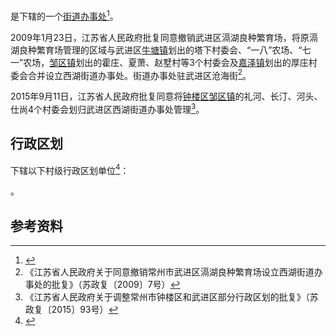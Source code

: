 {{中国乡级行政区|32/04/12/004/000}}

'''{{PAGENAMEBASE}}'''是{{PRC admin/fullname|32/04/12/004/000|3}}下辖的一个[[街道办事处|街道办事处]]<ref>{{PRC admin/ref sgc|{{PRC admin/parent|32/04/12/004/000}}}}</ref>。

2009年1月23日，江苏省人民政府批复同意撤销武进区滆湖良种繁育场，将原滆湖良种繁育场管理的区域与武进区[[牛塘镇|牛塘镇]]划出的塔下村委会、“一八”农场、“七一”农场，[[邹区镇|邹区镇]]划出的霍庄、夏萧、赵墅村等3个村委会及[[嘉泽镇|嘉泽镇]]划出的厚庄村委会合并设立西湖街道办事处。街道办事处驻武进区沧海街<ref>《江苏省人民政府关于同意撤销常州市武进区滆湖良种繁育场设立西湖街道办事处的批复》（苏政复〔2009〕7号）</ref>。

2015年9月11日，江苏省人民政府批复同意将[[钟楼区|钟楼区]][[邹区镇|邹区镇]]的礼河、长汀、河头、仕尚4个村委会划归武进区西湖街道办事处管理<ref>《江苏省人民政府关于调整常州市钟楼区和武进区部分行政区划的批复》（苏政复〔2015〕93号）</ref>。

== 行政区划 ==
{{PAGENAMEBASE}}下辖以下村级行政区划单位<ref>{{PRC admin/ref sgc|32/04/12/004/000}}</ref>：

{{PRC admin/children|32/04/12/004/000}}。

== 参考资料 ==
{{reflist}}

{{江苏行政区划小作品}}
{{PRC admin/navcat|32/04/12/004/000}}